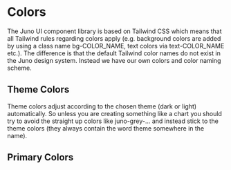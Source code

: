 
<Meta title="Colors" />

# Colors

The Juno UI component library is based on Tailwind CSS which means that all Tailwind rules regarding colors apply (e.g. background colors are added by using a class name bg-COLOR_NAME, text colors via text-COLOR_NAME etc.). The difference is that the default Tailwind color names do not exist in the Juno design system. Instead we have our own colors and color naming scheme.

## Theme Colors

Theme colors adjust according to the chosen theme (dark or light) automatically. So unless you are creating something like a chart you should try to avoid the straight up colors like juno-grey-... and instead stick to the theme colors (they always contain the word theme somewhere in the name).

<ColorPalette theme="theme-dark" />

<ColorPalette theme="theme-light" />

## Primary Colors

<div>
  <StyleProvider key="juno-decorator" stylesWrapper="inline">
    <Message
      onDismiss={function noRefCheck() {}}
      text="Do not use these colors! They are listed mostly for informational purposes. The only use case where the base colors might be used is for charts and the like. Otherwise stick to the theme colors above!"
      variant="warning"
    />
  </StyleProvider>
</div>

<JunoColorPalette />
